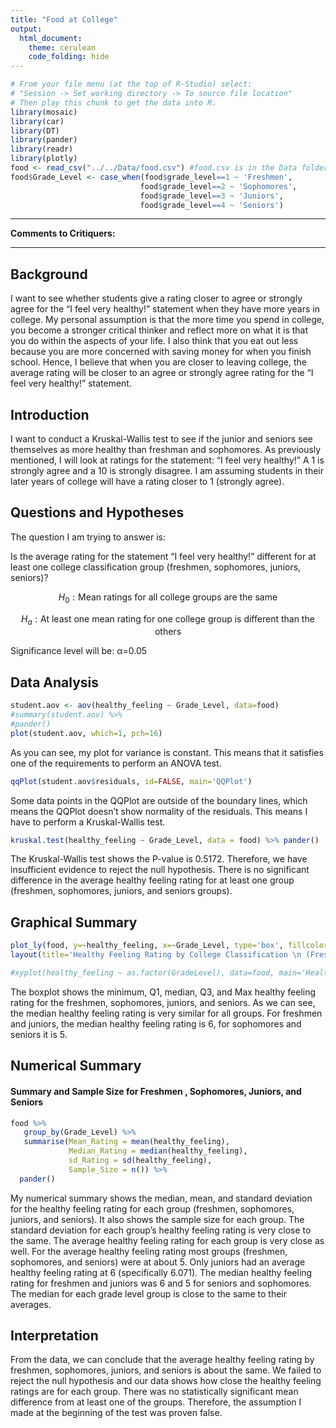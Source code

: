 ```yaml
---
title: "Food at College"
output: 
  html_document:
    theme: cerulean
    code_folding: hide
---
```


```r
# From your file menu (at the top of R-Studio) select:
# "Session -> Set working directory -> To source file location"
# Then play this chunk to get the data into R.
library(mosaic)
library(car)
library(DT)
library(pander)
library(readr)
library(plotly)
food <- read_csv("../../Data/food.csv") #food.csv is in the Data folder...
food$Grade_Level <- case_when(food$grade_level==1 ~ 'Freshmen',
                             food$grade_level==2 ~ 'Sophomores',
                             food$grade_level==3 ~ 'Juniors',
                             food$grade_level==4 ~ 'Seniors')
```


----

<!-- Instructions:

 Use the Food dataset and a Kruskal-Wallis Test(s) to answer an interesting question(s) that you come up with.
 
 About the dataset:
 
  * GPA - numerical, self-reported current college GPA

  
  * weight - numerical, self-reported weight in lbs


  * gender - "Female", "Male"


  * breakfast - "Cereal", "Donut" 
      The participants were shown a picture of "Cereal" and a "Donut" and asked which one of these pictures they associate with the word "breakfast."


  * calories_chicken - guessing calories in chicken piadina from the options of:
     1 - 265 
     2 - 430 
     3 - 610 
     4 - 720
    (the variable shows the actual number of calories participants selected)


   * calories_day - Importance of consuming calories per day
     1 - i dont know how many calories i should consume 
     2 - it is not at all important 
     3 - it is moderately important 
     4 - it is very important


   * comfort_food - List 3-5 comfort foods that come to mind. 
     Open ended 


   * comfort_food_reasons - What are some of the reasons that make you eat comfort food?      (i.e., anger, sadness, happiness, boredom, etc) - list up to three
     Open ended


   * comfort_food_reasons_coded
     1 - stress
     2 - boredom
     3 - depression/sadness
     4 - hunger
     5 - laziness
     6 - cold weather
     7 - happiness 
     8 - watching tv
     9 - none 


    * cook - how often do you cook?
     1 - Every day 
     2 - A couple of times a week 
     3 - Whenever I can, but that is not very often  
     4 - I only help a little during holidays 
     5 - Never, I really do not know my way around a kitchen


    * cuisine - what type of cuisine did you eat growing up?
     1 - American
     2 - Mexican.Spanish
     3 - Korean/Asian
     4 - Indian
     5 - American inspired international dishes
     6 - other


    * diet_current - describe your current diet
     open ended

	
    * diet_current_coded
     1 - healthy/balanced/moderated/
     2 - unhealthy/cheap/too much/random/
     3 - the same thing over and over
     4 - unclear


    * drink - which picture do you associate with the word “drink”?
     1 - orange juice
     2 - soda 


    * eating_changes  - Describe your eating changes since the moment you got into college?
     Open ended 


    * eating_changes_coded
     1 - worse
     2 - better
     3 - the same
     4 - unclear


    * eating_changes_coded1
     1 - eat faster
     2 - bigger quantity
     3 - worse quality 
     4 - same food
     5 - healthier
     6 - unclear
     7 - drink coffee 
     8 - less food
     9 - more sweets
     10 - timing 
     11 - more carbs or snacking
     12 - drink more water
     13 - more variety


    * eating_out - frequency of eating out in a typical week 
     1 - Never 
     2 - 1-2 times 
     3 - 2-3 times 
     4 - 3-5 times 
     5 - every day


    * employment - do you work? 
     1 - yes full time 
     2 - yes part time 
     3 - no
     4  - other


    * ethnic_food - How likely to eat ethnic food 
     1 - very unlikely 
     2 - unlikely 
     3 - neutral 
     4 - likely 
     5 - very likely 


    * exercise - how often do you exercise in a regular week?
     1 - Everyday 
     2 - Twice or three times per week 
     3 - Once a week
     4 - Sometimes 
     5 - Never


    * father_education - 
     1 - less than high school 
     2 - high school degree 
     3 - some college degree 
     4 - college degree 
     5 - graduate degree 


    * father_profession - what is your father profession?
     Open ended


    * fav_cuisine - What is your favorite cuisine?
     Open ended


    * fav_cuisine_coded
     0-none
     1 - Italian/French/greek
     2 - Spanish/mexican
     3 - Arabic/Turkish
     4 - asian/chineses/thai/nepal
     5 - American
     6 - African 
     7 - Jamaican
     8 - indian


    * fav_food - was your favorite food cooked at home or store bought? 
     1 - cooked at home 
     2 - store bought 
     3 - both bought at store and cooked at home


    * food_childhood - what was your favorite childhood food?
     Open ended



    * fries - which of these pictures you associate with word fries? 
     1 - Mcdonald’s fries
     2 - home fries

 
    * fruit_day - How likely to eat fruit in a regular day 
     1 - very unlikely 
     2 - unlikely 
     3 - neutral 
     4 - likely 
     5 - very likely 


    * grade_level – 
     1 - freshman 
     2 -Sophomore 
     3 - Junior 
     4 - Senior
     
      
    * greek_food - How likely to eat greek food when available?
     1 - very unlikely 
     2 - unlikely 
     3 - neutral 
     4 - likely 
     5 - very likely 
     
      
    * healthy_feel – how likely are you to agree with the following statement: “I feel very healthy!” ?
      1 to 10 where 1 is strongly agree and 10 is strongly disagree - scale
      
      
    * healthy_meal – what is a healthy meal? Describe in 2-3 sentences.
      Open ended
      
      
    * ideal_diet – describe your ideal diet in 2-3 sentences
      Open ended
      
      
    * Ideal_diet_coded
      1 – portion control
      2 – adding veggies/eating healthier food/adding fruit	
      3 – balance
      4 – less sugar
      5 – home cooked/organic
      6 – current diet
      7 – more protein
      8 – unclear
      
      
     * income
      1 - less than $15,000 
      2 - $15,001 to $30,000 
      3 - $30,001 to $50,000 
      4 - $50,001 to $70,000 
      5 - $70,001 to $100,000 
      6 - higher than $100,000
      
     * indian_food – how likely are you to eat indian food when available
      1 - very unlikely 
      2 - unlikely 
      3 - neutral 
      4 - likely 
      5 - very likely 
      
      
     * Italian_food – how likely are you to eat Italian food when available?
      1 - very unlikely 
      2 - unlikely 
      3 - neutral 
      4 - likely 
      5 - very likely 
      
      
     * life_rewarding – how likely are you to agree with the following statement: “I feel life is very rewarding!” ?
      1 to 10 where 1 is strongly agree and 10 is strongly disagree - scale
      
      
     * marital_status
      1 -Single 
      2 - In a relationship 
      3 - Cohabiting 
      4 - Married 
      5 - Divorced 
      6 - Widowed
      
      
     * meals_dinner_friend – What would you serve to a friend for dinner?
      Open ended
      
      
     * mothers_education 
      1 - less than high school 
      2 - high school degree 
      3 - some college degree 
      4 - college degree 
      5 - graduate degree
      
      
     * mothers_profession – what is your mother’s profession? 
      
      
     * nutritional_check - checking nutritional values frequency 
      1 - never 
      2 - on certain products only 
      3 - very rarely 
      4 - on most products 
      5 - on everything
      
      
     * on_off_campus – living situation
      1 - On campus 
      2 - Rent out of campus 
      3 - Live with my parents and commute 
      4 - Own my own house
      
      
     * parents_cook - Approximately how many days a week did your parents cook? 
      1 - Almost everyday 
      2 - 2-3 times a week 
      3 - 1-2 times a week 
      4 - on holidays only 
      5 - never
      
      
     * pay_meal_out - How much would you pay for meal out? 
      1 - up to $5.00 
      2 - $5.01 to $10.00 
      3 - $10.01 to $20.00 
      4 - $20.01 to $30.00 
      5 - $30.01 to $40.00 
      6 - more than $40.01 
      
      
     * Persian_food - How likely to eat persian food when available?
      1 - very unlikely 
      2 - unlikely 
      3 - neutral 
      4 - likely 
      5 - very likely 
      
      
     * self_perception_weight - self perception of weight 
      6 - i dont think myself in these terms 
      5 - overweight 
      4 - slightly overweight 
      3 - just right 
      2 - very fit 
      1 - slim 
      
      
     * Which of the two pictures you associate with the word soup?
      1 – veggie soup
      2 – creamy soup
      
      
     * sports - sports – do you do any sporting activity?
      1 - Yes 
      2 - No 
      99 – no answer
      
      
     * thai_food - How likely to eat thai food when available?
      1 - very unlikely 
      2 - unlikely 
      3 - neutral 
      4 - likely 
      5 - very likely 
      
      
     * tortilla_calories - guessing calories in a burrito sandwhich from Chipolte?
      1 - 580 
      2 - 725 
      3 - 940 
      4 - 1165
      
     * turkey_calories - Can you guess how many calories are in the foods shown below?
     (Panera Bread Roasted Turkey and Avocado BLT)
      1 - 345 
      2 - 500 
      3 - 690 
      4 - 850
      
      
     * type_sports – what type of sports are you involved?
      Open-ended
      
     * veggies_day - How likely to eat veggies in a day? 
      1 - very unlikely 
      2 - unlikely 
      3 - neutral 
      4- likely 
      5 - very likely
      
     * vitamins – do you take any supplements or vitamins?
      1 – yes
      2 – no
      
     * waffle_calories - guessing calories in waffle potato sandwhich 
      1 - 575 
      2 - 760 
      3 - 900 
      4 - 1315


Note this dataset and description come from: © 2020 Kaggle Inc for further details visit:

[Food choices on Kaggle](https://www.kaggle.com/borapajo/food-choices?select=food_coded.csv)


If you want to give your critiquers some ideas about what you have questions on and would like help with, place those details here.-->
**Comments to Critiquers:** 

<!--End your comments to your critiquers before this line.-->

----

<!--Begin writing your Analysis after this point.-->

## Background

I want to see whether students give a rating closer to agree or strongly agree for the "I feel very healthy!" statement when they have more years in college. My personal assumption is that the more time you spend in college, you become a stronger critical thinker and reflect more on what it is that you do within the aspects of your life. I also think that you eat out less because you are more concerned with saving money for when you finish school. Hence, I believe that when you are closer to leaving college, the average rating will be closer to an agree or strongly agree rating for the "I feel very healthy!" statement.

## Introduction

I want to conduct a Kruskal-Wallis test to see if the junior and seniors see themselves as more healthy than freshman and sophomores. As previously mentioned, I will look at ratings for the statement: "I feel very healthy!" A 1 is strongly agree and a 10 is strongly disagree. I am assuming students in their later years of college will have a rating closer to 1 (strongly agree).

## Questions and Hypotheses

The question I am trying to answer is: 

Is the average rating for the statement "I feel very healthy!" different for at least one college classification group (freshmen, sophomores, juniors, seniors)? 

$$
  H_0: \text{Mean ratings for all college groups are the same}
$$

$$
  H_a: \text{At least one mean rating for one college group is different than the others}
$$

Significance level will be: α=0.05

## Data Analysis

```r
student.aov <- aov(healthy_feeling ~ Grade_Level, data=food)
#summary(student.aov) %>% 
#pander()
plot(student.aov, which=1, pch=16)

```

As you can see, my plot for variance is constant. This means that it satisfies one of the requirements to perform an ANOVA test.

```r
qqPlot(student.aov$residuals, id=FALSE, main='QQPlot')

```

Some data points in the QQPlot are outside of the boundary lines, which means the QQPlot doesn't show normality of the residuals. This means I have to perform a Kruskal-Wallis test.

```r
kruskal.test(healthy_feeling ~ Grade_Level, data = food) %>% pander()

``` 

The Kruskal-Wallis test shows the P-value is 0.5172. Therefore, we have insufficient evidence to reject the null hypothesis. There is no significant difference in the average healthy feeling rating for at least one group (freshmen, sophomores, juniors, and seniors groups).

## Graphical Summary
```r
plot_ly(food, y=~healthy_feeling, x=~Grade_Level, type='box', fillcolor='red', line=list(color='black', width=3), marker = list(color='orange', line = list(color='red', width=1))) %>%
layout(title='Healthy Feeling Rating by College Classification \n (Freshmen, Sophomores, Juniors, Seniors)', xaxis=list(title='College Classification'), yaxis=list(title='Healthy Feeling Rating'))

#xyplot(healthy_feeling ~ as.factor(GradeLevel), data=food, main='Healthy Feeling Rating by College Classification \n (Freshman, Sophomores, Juniors, Seniors)', xlab='College Classification', ylab='Healthy Feeling', type=c("p","a"), col='red')

```

The boxplot shows the minimum, Q1, median, Q3, and Max healthy feeling rating for the freshmen, sophomores, juniors, and seniors. As we can see, the median healthy feeling rating is very similar for all groups. For freshmen and juniors, the median healthy feeling rating is 6, for sophomores and seniors it is 5. 

## Numerical Summary

#### Summary and Sample Size for Freshmen , Sophomores, Juniors, and Seniors

```r
food %>% 
   group_by(Grade_Level) %>% 
   summarise(Mean_Rating = mean(healthy_feeling),
             Median_Rating = median(healthy_feeling),
             sd_Rating = sd(healthy_feeling), 
             Sample_Size = n()) %>%
  pander()

```

My numerical summary shows the median, mean, and standard deviation for the healthy feeling rating for each group (freshmen, sophomores, juniors, and seniors). It also shows the sample size for each group. The standard deviation for each group's healthy feeling rating is very close to the same. The average healthy feeling rating for each group is very close as well. For the average healthy feeling rating most groups (freshmen, sophomores, and seniors) were at about 5. Only juniors had an average healthy feeling rating at 6 (specifically 6.071). The median healthy feeling rating for freshmen and juniors was 6 and 5 for seniors and sophomores. The median for each grade level group is close to the same to their averages.

## Interpretation

From the data, we can conclude that the average healthy feeling rating by freshmen, sophomores, juniors, and seniors is about the same. We failed to reject the null hypothesis and our data shows how close the healthy feeling ratings are for each group. There was no statistically significant mean difference from at least one of the groups. Therefore, the assumption I made at the beginning of the test was proven false. 







